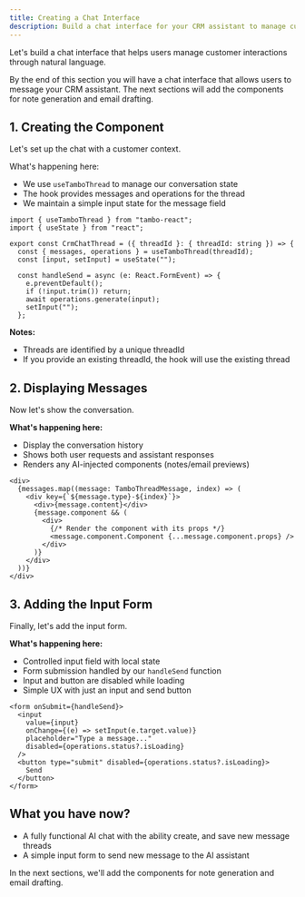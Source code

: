 ```yaml
---
title: Creating a Chat Interface
description: Build a chat interface for your CRM assistant to manage customer notes and emails.
---
```


Let's build a chat interface that helps users manage customer interactions through natural language.

<Callout>
  By the end of this section you will have a chat interface that allows users to
  message your CRM assistant. The next sections will add the components for note
  generation and email drafting.
</Callout>

## 1. Creating the Component

Let's set up the chat with a customer context.

What's happening here:

- We use `useTamboThread` to manage our conversation state
- The hook provides messages and operations for the thread
- We maintain a simple input state for the message field

```tsx title="src/components/CrmChatThread.tsx"
import { useTamboThread } from "tambo-react";
import { useState } from "react";

export const CrmChatThread = ({ threadId }: { threadId: string }) => {
  const { messages, operations } = useTamboThread(threadId);
  const [input, setInput] = useState("");

  const handleSend = async (e: React.FormEvent) => {
    e.preventDefault();
    if (!input.trim()) return;
    await operations.generate(input);
    setInput("");
  };
```

**Notes:**

- Threads are identified by a unique threadId
- If you provide an existing threadId, the hook will use the existing thread

## 2. Displaying Messages

Now let's show the conversation.

**What's happening here:**

- Display the conversation history
- Shows both user requests and assistant responses
- Renders any AI-injected components (notes/email previews)

```tsx
<div>
  {messages.map((message: TamboThreadMessage, index) => (
    <div key={`${message.type}-${index}`}>
      <div>{message.content}</div>
      {message.component && (
        <div>
          {/* Render the component with its props */}
          <message.component.Component {...message.component.props} />
        </div>
      )}
    </div>
  ))}
</div>
```

## 3. Adding the Input Form

Finally, let's add the input form.

**What's happening here:**

- Controlled input field with local state
- Form submission handled by our `handleSend` function
- Input and button are disabled while loading
- Simple UX with just an input and send button

```tsx
<form onSubmit={handleSend}>
  <input
    value={input}
    onChange={(e) => setInput(e.target.value)}
    placeholder="Type a message..."
    disabled={operations.status?.isLoading}
  />
  <button type="submit" disabled={operations.status?.isLoading}>
    Send
  </button>
</form>
```

## What you have now?

- A fully functional AI chat with the ability create, and save new message threads
- A simple input form to send new message to the AI assistant

<Callout>
  In the next sections, we'll add the components for note generation and email
  drafting.
</Callout>
